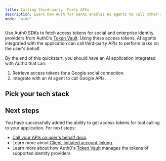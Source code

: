 ```yaml
---
title: Calling third-party  Party APIs
description: Learn how Auth for GenAI enables AI agents to call other's APIs on the user's behalf.
mode: "wide"
---
```



Use Auth0 SDKs to fetch access tokens for social and enterprise identity providers from Auth0's [Token Vault](https://auth0.com/docs/secure/tokens/token-vault). Using these access tokens, AI agents integrated with the application can call third-party APIs to perform tasks on the user's behalf.

By the end of this quickstart, you should have an AI application integrated with Auth0 that can:

1. Retrieve access tokens for a Google social connection.
2. Integrate with an AI agent to call Google APIs.

## Pick your tech stack

<Tabs>
  <Tab
    title="Next.js"
    icon="https://mintlify-assets.b-cdn.net/auth0/nextjs-svgrepo-com.svg"
  >
    <LangChainNextjsCallOthersApi />
  </Tab>
  <Tab
    title="FastAPI"
    icon="https://mintlify-assets.b-cdn.net/auth0/langchain.svg"
  >
    <FastApiCallOthersApi />
  </Tab>
</Tabs>

## Next steps

You have successfully added the ability to get access tokens for tool calling to your application. For next steps:

- [Call your APIs on user's behalf docs](/intro/call-your-apis-on-users-behalf).
- Learn more about [Client-initiated account linking](/guides/client-initiated-account-linking).
- Learn more about how Auth0's [Token Vault](https://auth0.com/docs/secure/tokens/token-vault) manages the tokens of supported identity providers.
